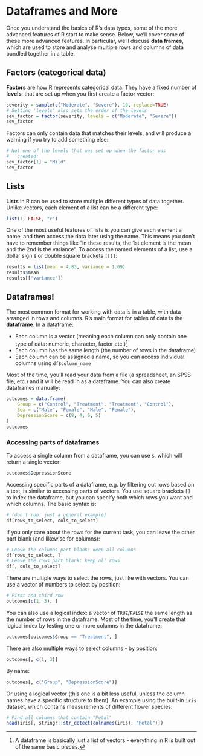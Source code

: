 # Dataframes and More

Once you understand the basics of R's data types, some of the more
advanced features of R start to make sense. Below, we'll cover
some of these more advanced features. In particular, we'll discuss
**data frames**, which are used to store and analyse multiple
rows and columns of data bundled together in a table.

## Factors (categorical data)

**Factors** are how R represents categorical data. They
have a fixed number of **levels**, that are set up when you first
create a factor vector:

```r
severity = sample(c("Moderate", "Severe"), 10, replace=TRUE)
# Setting 'levels' also sets the order of the levels
sev_factor = factor(severity, levels = c("Moderate", "Severe"))
sev_factor
```

Factors can only contain data that matches their levels,
and will produce a warning if you try to add something else:

```r
# Not one of the levels that was set up when the factor was
#   created:
sev_factor[1] = "Mild"
sev_factor
```

## Lists

**Lists** in R can be used to store multiple different types of
data together. Unlike vectors, each element of a list can be a 
different type:

```r
list(1, FALSE, "c")
```

One of the most useful features of lists is you can give
each element a name, and then access the data later using
the name. This means you don't have to remember things like
"in these results, the 1st element is the mean and the 2nd is the
variance". To access the named elements of a list, use a dollar sign
`$` or double square brackets `[[]]`:

```r
results = list(mean = 4.83, variance = 1.09)
results$mean
results[["variance"]]
```

## Dataframes!

The most common format for working with data is in a table, with
data arranged in rows and columns. R's main format for tables
of data is the **dataframe**. In a dataframe:

* Each column is a vector (meaning each column can only contain one
  type of data: numeric, character, factor etc.)[^list-of-vectors]
* Each column has the same length (the number of rows in the dataframe)
* Each column can be assigned a name, so you can access individual
  columns using `df$column_name`
  
[^list-of-vectors]: A dataframe is basically just a list of 
vectors - everything in R is built out of the same basic pieces.
  
Most of the time, you'll read your data from a file (a spreadsheet, an
SPSS file, etc.) and it will be read in as a dataframe. You can also create
dataframes manually:

```r
outcomes = data.frame(
    Group = c("Control", "Treatment", "Treatment", "Control"),
    Sex = c("Male", "Female", "Male", "Female"),
    DepressionScore = c(8, 4, 6, 5)
)
outcomes
```

### Accessing parts of dataframes

To access a single column from a dataframe, you can use `$`, which will
return a single vector:

```r
outcomes$DepressionScore
```

Accessing specific parts of a dataframe, e.g. by filtering out rows based
on a test, is similar to accessing parts of vectors. You use square brackets 
`[]` to index the dataframe, but you can specify both which rows you want
and which columns. The basic syntax is:

```r
# (don't run: just a general example)
df[rows_to_select, cols_to_select]
```

If you only care about the rows for the current task, you can leave the
other part blank (and likewise for columns):

```r
# Leave the columns part blank: keep all columns 
df[rows_to_select, ]
# Leave the rows part blank: keep all rows
df[, cols_to_select]
```

There are multiple ways to select the rows, just like with vectors.
You can use a vector of numbers to select by position:

```r
# First and third row
outcomes[c(1, 3), ]
```

You can also use a logical index: a vector of `TRUE`/`FALSE` the same length
as the number of rows in the dataframe. Most of the time, you'll create
that logical index by testing one or more columns in the dataframe:

```r
outcomes[outcomes$Group == "Treatment", ]
```

There are also multiple ways to select columns - by position:

```r
outcomes[, c(1, 3)]
```

By name:

```r
outcomes[, c("Group", "DepressionScore")]
```

Or using a logical vector (this one is a bit less useful, unless the column
names have a specific structure to them). An example using the built-in
`iris` dataset, which contains measurements of different flower species:

```r
# Find all columns that contain "Petal"
head(iris[, stringr::str_detect(colnames(iris), "Petal")])
```

